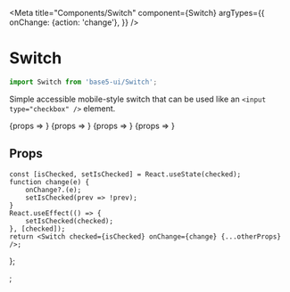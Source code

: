 

<Meta
	title="Components/Switch"
	component={Switch}
	argTypes={{
		onChange: {action: 'change'},
	}}
/>

# Switch

```jsx
import Switch from 'base5-ui/Switch';
```

Simple accessible mobile-style switch that can be used like an `<input type="checkbox" />` element.

<Canvas>
	<Story name="Checked" args={{checked: true, id: '1'}}>
		{props => <SwitchTemplate {...props} />}
	</Story>
	<Story name="Disabled" args={{checked: true, disabled: true, id: '2'}}>
		{props => <SwitchTemplate {...props} />}
	</Story>
	<Story name="Unchecked" args={{checked: false, id: '3'}}>
		{props => <SwitchTemplate {...props} />}
	</Story>
	<Story
		name="Unchecked disabled"
		args={{checked: false, disabled: true, id: '4'}}
	>
		{props => <SwitchTemplate {...props} />}
	</Story>
</Canvas>

## Props

<ArgsTable story="Checked" />

	const [isChecked, setIsChecked] = React.useState(checked);
	function change(e) {
		onChange?.(e);
		setIsChecked(prev => !prev);
	}
	React.useEffect(() => {
		setIsChecked(checked);
	}, [checked]);
	return <Switch checked={isChecked} onChange={change} {...otherProps} />;
};

;
